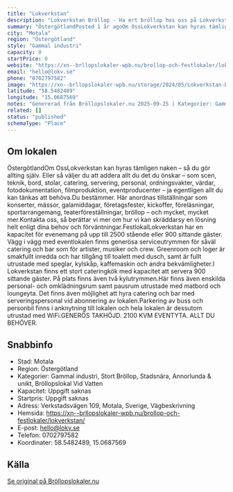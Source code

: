 ```yaml
---
title: "Lokverkstan"
description: "Lokverkstan Bröllop - Ha ert bröllop hos oss på Lokverkstan. Se vår fina Bröllopslokal. Skicka gärna en förfrågan så hjälper vi Er!"
summary: "ÖstergötlandPosted 1 år agoOm OssLokverkstan kan hyras tämligen naken – så du gör allting själv. Eller så väljer du att addera allt du det du önskar – som scen, teknik, bord, stolar, catering,…"
city: "Motala"
region: "Östergötland"
style: "Gammal industri"
capacity: 0
startPrice: 0
website: "https://xn--brllopslokaler-wpb.nu/brollop-och-festlokaler/lokverkstan/"
email: "hello@lokv.se"
phone: "0702797582"
image: "https://xn--brllopslokaler-wpb.nu/storage/2024/05/Lokverkstan-brollop-motala-brollopslokal-ostergotland-visningsbild.webp"
latitude: "58.5482489"
longitude: "15.0687569"
notes: "Genererad från Bröllopslokaler.nu 2025-09-25 | Kategorier: Gammal industri, Stort Bröllop, Stadsnära, Annorlunda & unikt, Bröllopslokal Vid Vatten"
related: []
status: "published"
schemaType: "Place"
---
```


## Om lokalen

ÖstergötlandOm OssLokverkstan kan hyras tämligen naken – så du gör allting själv. Eller så väljer du att addera allt du det du önskar – som scen, teknik, bord, stolar, catering, servering, personal, ordningsvakter, värdar, fotodokumentation, filmproduktion, eventproducenter – ja egentligen allt du kan tänkas att behöva.Du bestämmer. Här anordnas tillställningar som konserter, mässor, galamiddagar, företagsfester, kickoffer, föreläsningar, sportarrangemang, teaterföreställningar, bröllop – och mycket, mycket mer.Kontakta oss, så berättar vi mer om hur vi kan skräddarsy en lösning helt enligt dina behov och förväntningar.FestlokalLokverkstan har en kapacitet för evenemang på upp till 2500 stående eller 900 sittande gäster. Vägg i vägg med eventlokalen finns generösa serviceutrymmen för såväl catering och bar som för artister, musiker och crew. Greenroom och loger är smakfullt inredda och har tillgång till toalett med dusch, samt är fullt utrustade med speglar, kylskåp, kaffemaskin och andra bekvämligheter.I Lokverkstan finns ett stort cateringkök med kapacitet att servera 900 sittande gäster. På plats finns även två kylutrymmen.Här finns även enskilda personal- och omklädningsrum samt pausrum utrustade med matbord och loungeyta. Det finns även möjlighet att hyra catering och bar med serveringspersonal vid abonnering av lokalen.Parkering av buss och personbil finns i anknytning till lokalen och hela lokalen är dessutom utrustad med WiFi.GENERÖS TAKHÖJD. 2100 KVM EVENTYTA. ALLT DU BEHÖVER.

## Snabbinfo

- Stad: Motala
- Region: Östergötland
- Kategorier: Gammal industri, Stort Bröllop, Stadsnära, Annorlunda & unikt, Bröllopslokal Vid Vatten
- Kapacitet: Uppgift saknas
- Startpris: Uppgift saknas
- Adress: Verkstadsvägen 109, Motala, Sverige, Vägbeskrivning
- Hemsida: https://xn--brllopslokaler-wpb.nu/brollop-och-festlokaler/lokverkstan/
- E-post: hello@lokv.se
- Telefon: 0702797582
- Koordinater: 58.5482489, 15.0687569

## Källa

[Se original på Bröllopslokaler.nu](https://xn--brllopslokaler-wpb.nu/brollop-och-festlokaler/lokverkstan/)
